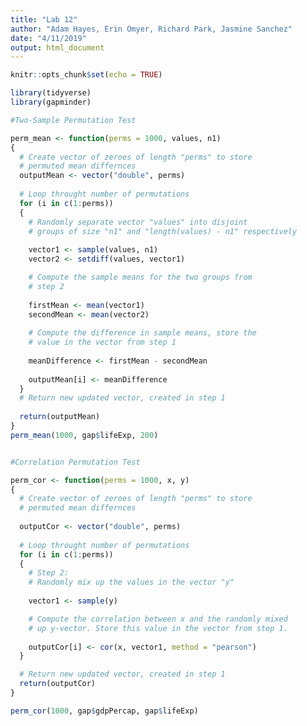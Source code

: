 ```yaml
---
title: "Lab 12"
author: "Adam Hayes, Erin Omyer, Richard Park, Jasmine Sanchez"
date: "4/11/2019"
output: html_document
---
```


```r
knitr::opts_chunk$set(echo = TRUE)
```

```r
library(tidyverse)
library(gapminder)

#Two-Sample Permutation Test

perm_mean <- function(perms = 1000, values, n1)
{
  # Create vector of zeroes of length "perms" to store
  # permuted mean differnces
  outputMean <- vector("double", perms)
  
  # Loop throught number of permutations
  for (i in c(1:perms))
  {
    # Randomly separate vector "values" into disjoint 
    # groups of size "n1" and "length(values) - n1" respectively
    
    vector1 <- sample(values, n1)
    vector2 <- setdiff(values, vector1)

    # Compute the sample means for the two groups from 
    # step 2
    
    firstMean <- mean(vector1)
    secondMean <- mean(vector2)
    
    # Compute the difference in sample means, store the
    # value in the vector from step 1
    
    meanDifference <- firstMean - secondMean
    
    outputMean[i] <- meanDifference
  }
  # Return new updated vector, created in step 1
  
  return(outputMean)
}
perm_mean(1000, gap$lifeExp, 200)


#Correlation Permutation Test

perm_cor <- function(perms = 1000, x, y)
{
  # Create vector of zeroes of length "perms" to store
  # permuted mean differnces
  
  outputCor <- vector("double", perms)
  
  # Loop throught number of permutations
  for (i in c(1:perms))
  {
    # Step 2:
    # Randomly mix up the values in the vector "y"
    
    vector1 <- sample(y)

    # Compute the correlation between x and the randomly mixed
    # up y-vector. Store this value in the vector from step 1.
    
    outputCor[i] <- cor(x, vector1, method = "pearson")
  }

  # Return new updated vector, created in step 1
  return(outputCor)
}

perm_cor(1000, gap$gdpPercap, gap$lifeExp)
```

